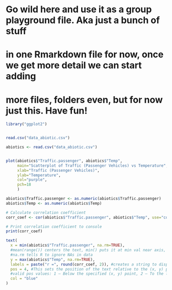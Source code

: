 # Go wild here and use it as a group playground file. Aka just a bunch of stuff 
# in one Rmarkdown file for now, once we get more detail we can start adding 
# more files, folders even, but for now just this. Have fun!

```r
library("ggplot2")
```

```r




```


```r

read.csv("data_abiotic.csv")

abiotics <- read.csv("data_abiotic.csv")


plot(abiotics$"Traffic.passenger", abiotics$"Temp", 
     main="Scatterplot of Traffic (Passenger Vehicles) vs Temperature", 
     xlab="Traffic (Passenger Vehicles)", 
     ylab="Temperature",
     col="purple",
     pch=18
     )

abiotics$Traffic.passenger <- as.numeric(abiotics$Traffic.passenger)
abiotics$Temp <- as.numeric(abiotics$Temp)

# Calculate correlation coefficient
corr_coef <- cor(abiotics$"Traffic.passenger", abiotics$"Temp", use="complete.obs")

# Print correlation coefficient to console
print(corr_coef)

text(
  x = min(abiotics$"Traffic.passenger", na.rm=TRUE), 
  #mean(range()) centers the text, min() puts it at min val near axis, and max() puts it at max val
  #na.rm tells R to ignore NAs in data
  y = max(abiotics$"Temp", na.rm=TRUE), 
  labels = paste("r =", round(corr_coef, 2)), #creates a string to display result 
  pos = 4, #This sets the position of the text relative to the (x, y) point - this is 4 to the right of relative (x,y) origin
  #valid pos values: 1 — Below the specified (x, y) point, 2 — To the left of the specified (x, y) point, 3 — Above the specified (x, y) point, 4 — To the right of the specified (x, y) point
  col = "blue" 
)
```

